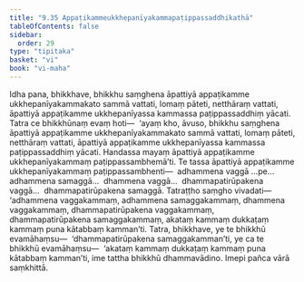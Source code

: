 ```yaml
---
title: "9.35 Appaṭikammeukkhepanīyakammapaṭippassaddhikathā"
tableOfContents: false
sidebar:
  order: 29
type: "tipitaka"
basket: "vi"
book: "vi-maha"
---
```



<DynamicBreadcrumb />

<Division number="449" book="vi-maha" bookNo="3" page="474">

<Paragraph number="1895" book="vi-maha">
Idha pana, bhikkhave, bhikkhu saṃghena āpattiyā appaṭikamme ukkhepanīyakammakato sammā vattati, lomaṃ pāteti, netthāraṃ vattati, āpattiyā appaṭikamme ukkhepanīyassa kammassa paṭippassaddhiṃ yācati. Tatra ce bhikkhūnaṃ evaṃ hoti—  ‘ayaṃ kho, āvuso, bhikkhu saṃghena āpattiyā appaṭikamme ukkhepanīyakammakato sammā vattati, lomaṃ pāteti, netthāraṃ vattati, āpattiyā appaṭikamme ukkhepanīyassa kammassa paṭippassaddhiṃ yācati. Handassa mayaṃ āpattiyā appaṭikamme ukkhepanīyakammaṃ paṭippassambhemā’ti. Te tassa āpattiyā appaṭikamme ukkhepanīyakammaṃ paṭippassambhenti—  adhammena vaggā …pe…  adhammena samaggā…  dhammena vaggā…  dhammapatirūpakena vaggā…  dhammapatirūpakena samaggā. Tatraṭṭho saṃgho vivadati—  ‘adhammena vaggakammaṃ, adhammena samaggakammaṃ, dhammena vaggakammaṃ, dhammapatirūpakena vaggakammaṃ, dhammapatirūpakena samaggakammaṃ, akataṃ kammaṃ dukkaṭaṃ kammaṃ puna kātabbaṃ kamman’ti. Tatra, bhikkhave, ye te bhikkhū evamāhaṃsu—  ‘dhammapatirūpakena samaggakamman’ti, ye ca te bhikkhū evamāhaṃsu—  ‘akataṃ kammaṃ dukkaṭaṃ kammaṃ puna kātabbaṃ kamman’ti, ime tattha bhikkhū dhammavādino. Imepi pañca vārā saṃkhittā.
</Paragraph>
</Division>